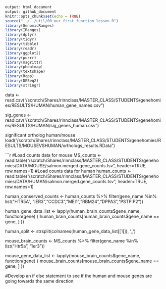 ```r
output: html_document
output: github_document 
knitr::opts_chunk$set(echo = TRUE)
source("../../util/00_our_first_function_lesson.R")
library(GenomicRanges)
library(IRanges)
library(dplyr)
library(tidyr)
library(tibble)
library(readr)
library(ggplot2)
library(purrr)
library(magrittr)
library(pheatmap)
library(textshape)
library(Rcpp)
library(DESeq2)
library(stringr)
```

data <- read.csv("/scratch/Shares/rinnclass/MASTER_CLASS/STUDENTS/genehomies/RESULTS/HUMAN/human_gene_names.csv")

sig_genes <- read.csv("/scratch/Shares/rinnclass/MASTER_CLASS/STUDENTS/genehomies/RESULTS/HUMAN/sig_genes_human.csv")

significant ortholog human/mouse
load("/scratch/Shares/rinnclass/MASTER_CLASS/STUDENTS/genehomies/RESULTS/MOUSEVSHUMAN/orthologs_results.RData")

```r
#Load counts data for mouse
MS_counts <- read.table("/scratch/Shares/rinnclass/MASTER_CLASS/STUDENTS/genehomies/DATA/MOUSE/salmon.merged.gene_counts.tsv", header=TRUE, row.names=1)
#Load counts data for human
human_counts <- read.table("/scratch/Shares/rinnclass/MASTER_CLASS/STUDENTS/genehomies/DATA/HUMAN/salmon.merged.gene_counts.tsv", header=TRUE, row.names=1)

human_conserved_counts <- human_counts %>%
  filter(gene_name %in% list("HTR5A", "IER3","CCDC3","MEI1","RBM24","DPPA3","PSTPIP2"))

human_gene_data_list <- lapply(human_brain_counts$gene_name, function(gene) {
  human_brain_counts[human_brain_counts$gene_name == gene, ]
})

human_split <- strsplit(colnames(human_gene_data_list[[1]]), '_')


mouse_brain_counts <- MS_counts %>%
  filter(gene_name %in% list("Htr5a", "Ier3"))

mouse_gene_data_list <- lapply(mouse_brain_counts$gene_name, function(gene) {
  mouse_brain_counts[mouse_brain_counts$gene_name == gene, ]
})

#Develop an if else statement to see if the human and mouse genes are going towards the same direction 